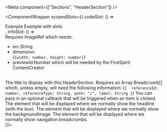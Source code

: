 

<Meta
component={["Sections", "HeaderSection"]}
/>

<ComponentWrapper  scopedSlots={{
  codeSlot: () => <div><Headline as="h3" size="md" weight="light">
          Example
        </Headline><ExampleLoader example="Sections/HeaderSection.tsx" /><Headline as="h3" size="md" weight="light">
          Example with slots
        </Headline><ExampleLoader example="Sections/HeaderSection.slots.tsx" /></div>,
  infoSlot: () => <div>
    <PropsTable>
      <PropsTableRow value="backgroundImage" type="ImageRef" required>
        Requires <span class="code">ImageRef</span> which needs:
    <ul>
      <li>
       <span class="code">src:String</span>
       </li>
       <li> 
         <span class="code">dimension:        
           {`{width: number, height: number}`} </span>     
           </li>
           <li>
          <span class="code">previewId:Number</span> which will be needed by the FirstSpirit ContentCreator
          </li>
      </ul>  
      </PropsTableRow>
      <PropsTableRow value="title" type="string" required>
        The title to display with this HeaderSection.
        </PropsTableRow>
        <PropsTableRow value="breadcrumbs" type="Breadcrumb[]">
         Requires an Array <span class="code">Breadcrumb[]</span> which, unless empty, will need the following information: <span class="code">{`{ 
           referenceId: number,
           referenceType: String,
           path: "/",
           label: String
            }`}</span> 
          </PropsTableRow>
          <PropsTableRow value="handleItemClick()" type="function">
             You can pass in an optional callback that will be triggered when an item
      is clicked.
            </PropsTableRow>
</PropsTable><SlotsTable>
<SlotsTableRow value="headline" prop="string">
  The element that will be displayed where we normally show the headline (with the box).
  </SlotsTableRow>
  <SlotsTableRow value="backgroundImage" prop="ImageRef">
  The element that will be displayed where we normally show the backgroundImage.
  </SlotsTableRow>
  <SlotsTableRow value="breadcrumbs" prop="Breadcrumb[]">
  The element that will be displayed where we normally show navigation breadcrumbs.
  </SlotsTableRow>
</SlotsTable></div>}}></ComponentWrapper>